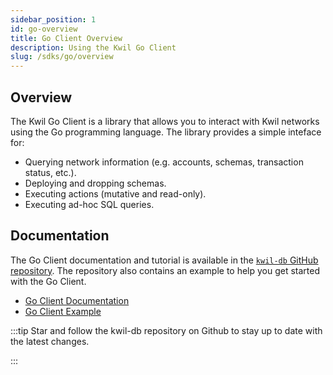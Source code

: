 ```yaml
---
sidebar_position: 1
id: go-overview
title: Go Client Overview
description: Using the Kwil Go Client
slug: /sdks/go/overview
---
```


## Overview

The Kwil Go Client is a library that allows you to interact with Kwil networks using the Go programming language. The library provides a simple inteface for:
- Querying network information (e.g. accounts, schemas, transaction status, etc.).
- Deploying and dropping schemas.
- Executing actions (mutative and read-only).
- Executing ad-hoc SQL queries.

## Documentation

The Go Client documentation and tutorial is available in the [`kwil-db` GitHub repository](https://github.com/kwilteam/kwil-db). The repository also contains an example to help you get started with the Go Client.

- [Go Client Documentation](https://github.com/kwilteam/kwil-db/tree/main/core/client)
- [Go Client Example](https://github.com/kwilteam/kwil-db/tree/main/core/client/example)


:::tip
Star and follow the kwil-db repository on Github to stay up to date with the latest changes.

<GithubStar/>
:::

